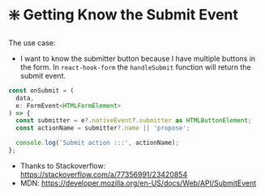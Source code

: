 # ❇️ Getting Know the Submit Event

The use case:

- I want to know the submitter button because I have multiple buttons in the form. In `react-hook-form` the `handleSubmit` function will return the submit event.

```typescript
const onSubmit = (
  data,
  e: FormEvent<HTMLFormElement>
) => {
  const submitter = e?.nativeEvent?.submitter as HTMLButtonElement;
  const actionName = submitter?.name || 'propose';

  console.log('Submit action :::', actionName);
};
```

- Thanks to Stackoverflow: https://stackoverflow.com/a/77356991/23420854
- MDN: https://developer.mozilla.org/en-US/docs/Web/API/SubmitEvent